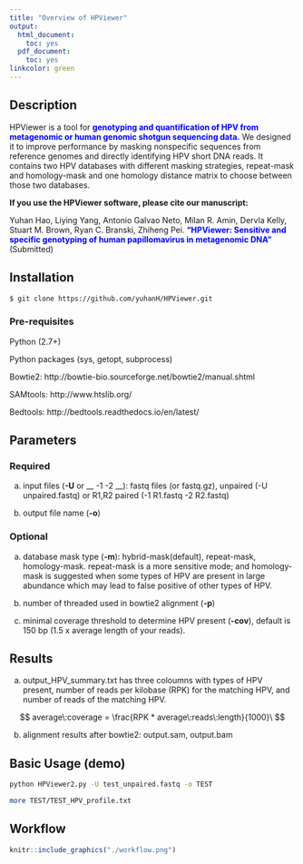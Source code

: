 ```yaml
---
title: "Overview of HPViewer"
output:
  html_document:
    toc: yes
  pdf_document:
    toc: yes
linkcolor: green
---
```



## Description
HPViewer is a tool for <span style="color:blue">__genotyping and quantification of HPV from metagenomic or human genomic shotgun sequencing data.__</span>  We designed it to improve performance by masking nonspecific sequences from reference genomes and directly identifying HPV short DNA reads. It contains two HPV databases with different masking strategies, repeat-mask and homology-mask and one homology distance matrix to choose between those two databases.

__If you use the HPViewer software, please cite our manuscript:__

Yuhan Hao, Liying Yang, Antonio Galvao Neto, Milan R. Amin, Dervla Kelly, Stuart M. Brown, Ryan C. Branski, Zhiheng Pei.<span style="color:blue"> __"HPViewer: Sensitive and specific genotyping of human papillomavirus in metagenomic DNA"__</span>  (Submitted)



## Installation
```bash
$ git clone https://github.com/yuhanH/HPViewer.git
```

### Pre-requisites

Python (2.7+)

Python packages (sys, getopt, subprocess)

Bowtie2: http://bowtie-bio.sourceforge.net/bowtie2/manual.shtml

SAMtools: http://www.htslib.org/

Bedtools: http://bedtools.readthedocs.io/en/latest/

## Parameters
### Required
a) input files (__-U__ or __ -1  -2 __): fastq files (or fastq.gz), unpaired (-U unpaired.fastq) or R1,R2 paired (-1 R1.fastq -2 R2.fastq)

b) output file name (__-o__)

### Optional
a) database mask type (__-m__):  hybrid-mask(default), repeat-mask, homology-mask. repeat-mask is a more sensitive mode; and homology-mask is suggested when some types of HPV are present in large abundance which may lead to false positive of other types of HPV.

b) number of threaded used in bowtie2 alignment (__-p__)

c) minimal coverage threshold to determine HPV present (__-cov__), default is 150 bp (1.5 x average length of your reads).


## Results
a) output_HPV_summary.txt has three coloumns with types of HPV present, number of reads per kilobase (RPK) for the matching HPV, and number of reads of the matching HPV.

$$ average\:coverage = \frac{RPK * average\:reads\:length}{1000}\ $$

b) alignment results after bowtie2: output.sam, output.bam



## Basic Usage (demo)
```bash
python HPViewer2.py -U test_unpaired.fastq -o TEST
```

```bash
more TEST/TEST_HPV_profile.txt
```


## Workflow
```r
knitr::include_graphics("./workflow.png")
```
